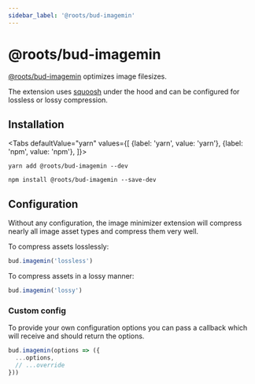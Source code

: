 ```yaml
---
sidebar_label: '@roots/bud-imagemin'
---
```



# @roots/bud-imagemin

[@roots/bud-imagemin](/extensions/bud-imagemin) optimizes image filesizes.

The extension uses [squoosh](https://squoosh.app) under the hood and can be configured for
lossless or lossy compression.

## Installation

<Tabs
  defaultValue="yarn"
  values={[
    {label: 'yarn', value: 'yarn'},
    {label: 'npm', value: 'npm'},
  ]}>
  <TabItem value="yarn">

    yarn add @roots/bud-imagemin --dev

  </TabItem>
  <TabItem value="npm">

    npm install @roots/bud-imagemin --save-dev

  </TabItem>
</Tabs>

## Configuration

Without any configuration, the image minimizer extension will compress nearly all
image asset types and compress them very well.

To compress assets losslessly:

```ts
bud.imagemin('lossless')
```

To compress assets in a lossy manner:

```ts
bud.imagemin('lossy')
```

### Custom config

To provide your own configuration options you can pass a callback which
will receive and should return the options.

```ts
bud.imagemin(options => ({
  ...options,
  // ...override
}))
```

